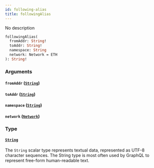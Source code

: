 ```yaml
---
id: following-alias
title: followingAlias
---
```


No description

```graphql
followingAlias(
  fromAddr: String!
  toAddr: String!
  namespace: String
  network: Network = ETH
): String!
```

### Arguments

#### `fromAddr` ([`String`](/V1/cyberconnect-api/reference/scalars/string))

#### `toAddr` ([`String`](/V1/cyberconnect-api/reference/scalars/string))

#### `namespace` ([`String`](/V1/cyberconnect-api/reference/scalars/string))

#### `network` ([`Network`](/cyberconnect-api/reference/enums/network))

### Type

#### [`String`](/V1/cyberconnect-api/reference/scalars/string)

The `String` scalar type represents textual data, represented as UTF-8 character sequences. The String type is most often used by GraphQL to represent free-form human-readable text.
